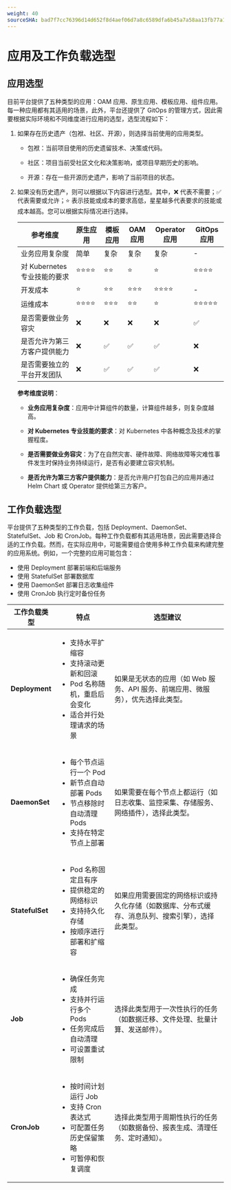 ```yaml
---
weight: 40
sourceSHA: bad7f7cc76396d14d652f8d4aef06d7a8c6589dfa6b45a7a58aa13fb77a148db
---
```


# 应用及工作负载选型

## 应用选型

目前平台提供了五种类型的应用：OAM 应用、原生应用、模板应用、组件应用。每一种应用都有其适用的场景，此外，平台还提供了 GitOps 的管理方式，因此需要根据实际环境和不同维度进行应用的选型，选型流程如下：

1. 如果存在历史遗产（包袱、社区、开源），则选择当前使用的应用类型。

   - 包袱：当前项目使用的历史遗留技术、决策或代码。

   - 社区：项目当前受社区文化和决策影响，或项目早期历史的影响。

   - 开源：存在一些开源历史遗产，影响了当前项目的状态。

2. 如果没有历史遗产，则可以根据以下内容进行选型。其中，❌ 代表不需要；✅ 代表需要或允许；⭐️ 表示技能或成本的要求高低，星星越多代表要求的技能或成本越高。您可以根据实际情况进行选择。

   | 参考维度                                     | 原生应用         | 模板应用        | OAM 应用       | Operator 应用    | GitOps 应用     |
   | -------------------------------------------- | ---------------- | --------------- | -------------- | ---------------- | ---------------- |
   | 业务应用复杂度                             | 简单             | 复杂            | 复杂           | 复杂              | -                |
   | 对 Kubernetes 专业技能的要求               | ⭐️⭐️⭐️⭐️         | ⭐️⭐️           | ⭐️             | ⭐️                | ⭐️⭐️⭐️⭐️         |
   | 开发成本                                   | ⭐️              | ⭐️⭐️           | ⭐️⭐️⭐️         | ⭐️⭐️⭐️⭐️         | -                |
   | 运维成本                                   | ⭐️⭐️⭐️⭐️         | ⭐️⭐️⭐️         | ⭐️⭐️           | ⭐️                | ⭐️⭐️⭐️⭐️⭐️       |
   | 是否需要做业务容灾                          | ❌               | ❌              | ❌             | ❌                | ✅                |
   | 是否允许为第三方客户提供能力               | ❌               | ✅              | ✅             | ✅                | ❌                |
   | 是否需要独立的平台开发团队                 | ❌               | ✅              | ✅             | ✅                | ❌                |

   **参考维度说明**：

   - **业务应用复杂度**：应用中计算组件的数量，计算组件越多，则复杂度越高。

   - **对 Kubernetes 专业技能的要求**：对 Kubernetes 中各种概念及技术的掌握程度。

   - **是否需要做业务容灾**：为了在自然灾害、硬件故障、网络故障等灾难性事件发生时保持业务持续运行，是否有必要建立容灾机制。

   - **是否允许为第三方客户提供能力**：是否允许用户打包自己的应用并通过 Helm Chart 或 Operator 提供给第三方客户。

## 工作负载选型

平台提供了五种类型的工作负载，包括 Deployment、DaemonSet、StatefulSet、Job 和 CronJob。每种工作负载都有其适用场景，因此需要选择合适的工作负载。然而，在实际应用中，可能需要组合使用多种工作负载来构建完整的应用系统。例如，一个完整的应用可能包含：

- 使用 Deployment 部署前端和后端服务
- 使用 StatefulSet 部署数据库
- 使用 DaemonSet 部署日志收集组件
- 使用 CronJob 执行定时备份任务

| 工作负载类型   | 特点                                                                                                                                                 | 选型建议                                                                                                                                 |
| --------------- | ---------------------------------------------------------------------------------------------------------------------------------------------------- | ---------------------------------------------------------------------------------------------------------------------------------------- |
| **Deployment**  | <ul><li>支持水平扩缩容</li><li>支持滚动更新和回滚</li><li>Pod 名称随机，重启后会变化</li><li>适合并行处理请求的场景</li></ul>                   | 如果是无状态的应用（如 Web 服务、API 服务、前端应用、微服务），优先选择此类型。                                                        |
| **DaemonSet**   | <ul><li>每个节点运行一个 Pod</li><li>新节点自动部署 Pods</li><li>节点移除时自动清理 Pods</li><li>支持在特定节点上部署</li></ul>               | 如果需要在每个节点上都运行（如日志收集、监控采集、存储服务、网络插件），选择此类型。                                                    |
| **StatefulSet** | <ul><li>Pod 名称固定且有序</li><li>提供稳定的网络标识</li><li>支持持久化存储</li><li>按顺序进行部署和扩缩容</li></ul>                            | 如果应用需要固定的网络标识或持久化存储（如数据库、分布式缓存、消息队列、搜索引擎），选择此类型。                                     |
| **Job**         | <ul><li>确保任务完成</li><li>支持并行运行多个 Pods</li><li>任务完成后自动清理</li><li>可设置重试限制</li></ul>                                  | 选择此类型用于一次性执行的任务（如数据迁移、文件处理、批量计算、发送邮件）。                                                          |
| **CronJob**     | <ul><li>按时间计划运行 Job</li><li>支持 Cron 表达式</li><li>可配置任务历史保留策略</li><li>可暂停和恢复调度</li></ul>                          | 选择此类型用于周期性执行的任务（如数据备份、报表生成、清理任务、定时通知）。
